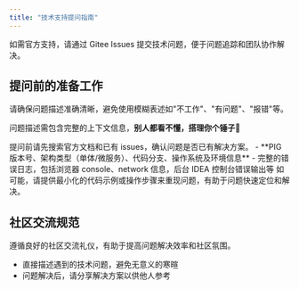 ```yaml
---
title: "技术支持提问指南"
---
```


<Card title="推荐使用 Gitee Issues" icon="git" href="https://gitee.com/log4j/pig/issues">
  如需官方支持，请通过 Gitee Issues 提交技术问题，便于问题追踪和团队协作解决。
</Card>

## 提问前的准备工作

<Warning>
请确保问题描述准确清晰，避免使用模糊表述如"不工作"、"有问题"、"报错"等。

问题描述需包含完整的上下文信息，**别人都看不懂，搭理你个锤子🔨**
</Warning>

<Steps>
  <Step title="搜索已有问题">
    提问前请先搜索官方文档和已有 issues，确认问题是否已有解决方案。
  </Step>
  <Step title="收集技术信息">
    - **PIG 版本号、架构类型（单体/微服务）、代码分支、操作系统及环境信息**
    - 完整的错误日志，包括浏览器 console、network 信息，后台 IDEA 控制台错误输出等
  </Step>
  <Step title="准备问题复现">
    如可能，请提供最小化的代码示例或操作步骤来重现问题，有助于问题快速定位和解决。
  </Step>
</Steps>

## 社区交流规范

<Note>
遵循良好的社区交流礼仪，有助于提高问题解决效率和社区氛围。
</Note>

- 直接描述遇到的技术问题，避免无意义的寒暄
- 问题解决后，请分享解决方案以供他人参考

